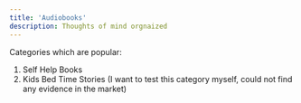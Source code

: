 ```yaml
---
title: 'Audiobooks'
description: Thoughts of mind orgnaized
---
```


Categories which are popular:

1. Self Help Books
2. Kids Bed Time Stories (I want to test this category myself, could not find any evidence in the market)